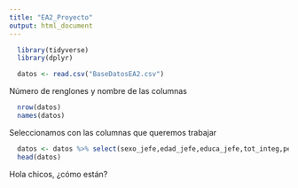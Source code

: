 ```yaml
---
title: "EA2_Proyecto"
output: html_document
---
```


```r
  library(tidyverse)
  library(dplyr)
```

```r
  datos <- read.csv("BaseDatosEA2.csv")
```

Número de renglones y nombre de las columnas 
```r
  nrow(datos) 
  names(datos)
```

Seleccionamos con las columnas que queremos trabajar
```r
  datos <- datos %>% select(sexo_jefe,edad_jefe,educa_jefe,tot_integ,perc_ocupa,ing_cor,gasto_mon,otros_gas,ahorro,deposito,retiro_inv,pago_tarje)
  head(datos)
```

Hola chicos, ¿cómo están?


